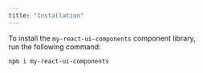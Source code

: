```yaml
---
title: "Installation"
---
```


To install the `my-react-ui-components` component library,<br />
run the following command:

```bash
npm i my-react-ui-components
```